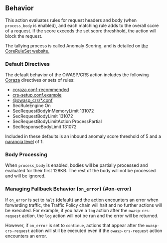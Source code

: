 ## Behavior

This action evaluates rules for request headers and body (when `process_body` is enabled), and each matching rule adds to the overall score of a request. If 
the score exceeds the set score threshhold, the action will block the request.

The tallying process is called Anomaly Scoring, and is detailed on [the CoreRuleSet website.](https://coreruleset.org/docs/2-how-crs-works/2-1-anomaly_scoring/) 

### Default Directives

The default behavior of the OWASP/CRS action includes the following [Coraza](https://coraza.io/) directives or sets of rules:

- [coraza.conf-recommended](https://github.com/corazawaf/coraza/blob/main/coraza.conf-recommended)
- [crs-setup.conf.example](https://github.com/corazawaf/coraza-coreruleset/blob/main/rules/%40crs-setup.conf.example)
- [@owasp_crs/*.conf](https://github.com/corazawaf/coraza-coreruleset/tree/main/rules/%40owasp_crs)
- SecRuleEngine On
- SecRequestBodyInMemoryLimit 131072
- SecRequestBodyLimit 131072
- SecRequestBodyLimitAction ProcessPartial
- SecResponseBodyLimit 131072

Included in these defaults is an inbound anomaly score threshold of 5 and a [paranoia level](https://coreruleset.org/docs/2-how-crs-works/2-2-paranoia_levels/) of 1.

### Body Processing 

When `process_body` is enabled, bodies will be partially processed and evaluated for their first 128KB. 
The rest of the body will not be processed and will be ignored.

### Managing Fallback Behavior (`on_error`) {#on-error}

If `on_error` is set to `halt` (default) and the action encounters an error when forwarding traffic, the Traffic Policy chain will halt and no further actions will be executed. For example, if you have a `log` action after the `owasp-crs-request` action, the `log` action will not be run and the error will be returned.

However, if `on_error` is set to `continue`, actions that appear after the `owasp-crs-request` action will still be executed even if the `owasp-crs-request` action encounters an error.
